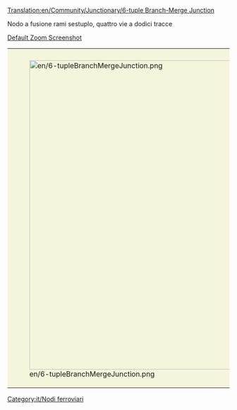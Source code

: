 [[Translation:en/Community/Junctionary/6-tuple Branch-Merge Junction]]

{{it/Nodi ferroviari}}
{{it/Requisiti nodo|<!--1-->Elevato
|<!-- 2 -->3
|<!-- 3 -->1
|<!-- 4 -->0
|<!-- 5 -->1
|<!-- 6 -->1
|<!-- 7 -->1
|<!-- 8 -->1
|<!-- 9 -->1
|<!-- 10 -->0
|<!-- 11 -->0
|<!-- 12 -->0
|<!-- 13 -->
|<!-- 14 -->I treni guasti bloccano un solo binario.
|<!-- 15 -->
* Possono gestire un'enorme quantità di traffico.
* Possono essere usati su una linea principale.
<!-- 

Legenda numeri: 1 Costo; 2 Difficoltà di costruzione; 3 Tunnel; 4 Ponti; 5 Curve; 6 Dislivelli; 
7 Bivi; 8 Percorso diretto; 9 Percorsi naturali; 10 Stallo; 11 Rotatoria; 12 Segnale; 13 lasciare vuoto; 14 Guasti ; 15 Lista;

Per spiegazioni dettagliate sulla compilazione clicca sul titolo del template.
 -->
}}

Nodo a fusione rami sestuplo, quattro vie a dodici tracce

[http://www.tt-forums.net/download/file.php?id=166665 Default Zoom Screenshot]

{|style="border: 0px; margin: 5px auto 25px auto;"
|style="padding: 10px 10px 5px; 10px; background-color: #F5F5DC;"|[[File:en/6-tupleBranchMergeJunction.png|thumb|center|700px]]
|}

[[Category:it/Nodi ferroviari]]